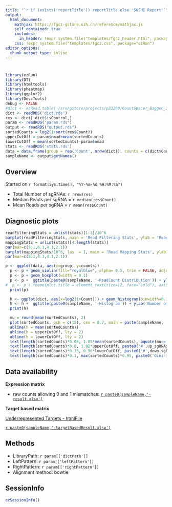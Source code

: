 ```yaml
---
title: "`r if (exists('reportTitle')) reportTitle else 'SUSHI Report'`"
output: 
  html_document:
    mathjax: https://fgcz-gstore.uzh.ch/reference/mathjax.js
    self_contained: true
    includes:
      in_header: !expr system.file("templates/fgcz_header.html", package="ezRun")
    css: !expr system.file("templates/fgcz.css", package="ezRun")
editor_options: 
  chunk_output_type: inline
---
```


# {.tabset}


```r
library(ezRun)
library(DT)
library(htmltools)
library(pheatmap)
library(ggplot2)
library(DescTools)
debug <- FALSE
#dict <- ezRead.table('/srv/gstore/projects/p33200/CountSpacer_Baggen_2021_2024-04-07--14-01-14/QC_Screen/QC_Screen-sgRNA_counts.txt', row.names = #NULL)
dict <- readRDS('dict.rds')
res <- dict[!dict$isControl,]
param <- readRDS('param.rds')
output <- readRDS("output.rds")
sortedCounts = log2(1+sort(res$Count))
upperCutOff = param$nmad+mean(sortedCounts)
lowerCutOff = mean(sortedCounts)-param$nmad
stats <- readRDS('stats.rds')
data = data.frame(group = rep('Count', nrow(dict)), counts = c(dict$Count))
sampleName <- output$getNames()
```

## Overview

Started on `r format(Sys.time(), "%Y-%m-%d %H:%M:%S")`

* Total Number of sgRNAs: `r nrow(res)`
* Median Reads per sgRNA = `r median(res$Count)`
* Mean Reads per sgRNA = `r mean(res$Count)`

## Diagnostic plots

```r
readFilteringStats = unlist(stats)[1:3]/10^6
barplot(readFilteringStats, main = 'Read Filtering Stats', ylab = 'Reads in [M]', col = c('darkblue', 'royalblue', 'lightblue'))
mappingStats = unlist(stats)[4:length(stats)]
par(mar=c(5.1,6.1,4.1,2.1))
barplot(mappingStats/10^6, las  = 1, main = 'Read Mapping Stats', ylab = 'Reads in [M]', col = 'royalblue')
par(mar=c(5.1,4.1,4.1,2.1))
```

```r
p <- ggplot(data, aes(x=group, y=counts))
  p <- p + geom_violin(fill="royalblue", alpha= 0.5, trim = FALSE, adjust = 0.5) 
  p <- p + geom_boxplot(width = 0.1)
  p <- p +  ggtitle(paste0(sampleName, '-ReadCount Distribution')) + ylab('ReadCount per sgRNA')
#  p <- p + theme(plot.title = element_text(size=12, face="bold"), axis.title.x =element_blank(), axis.text.x = element_text(angle=45,hjust=1))
  print(p)
```

```r
  h <- ggplot(dict, aes(x=log2(1+Count))) + geom_histogram(binwidth=0.1)
  h <- h +  ggtitle(paste0(sampleName, '-Histogram')) + ylab('Number of sgRNAs') + xlab('Log2 count per sgRNA')
  print(h)
```
  
```r
  mu = round(mean(sortedCounts), 2)
  plot(sortedCounts, pch = c(15), cex = 0.7, main = paste(sampleName, '- sgCount Overview'), ylab = 'log2(sgRNA Count)', ylim = c(0, max(max(sortedCounts), 1.05*upperCutOff)))
  abline(h = mean(sortedCounts))
  abline(h = upperCutOff, lty = 2)
  abline(h = lowerCutOff, lty = 2)
  text(length(sortedCounts)*0.05, 1.05*mean(sortedCounts), bquote(mu==.(mu)), cex = 0.8)
  text(length(sortedCounts)*0.8, 1.02*upperCutOff, paste0('#',up_sgRNAs, ' (',relUp_sgRNA,'%)' ), cex = 0.8)
  text(length(sortedCounts)*0.15, 0.96*lowerCutOff, paste0('#',down_sgRNAs, ' (',relDown_sgRNA,'%)' ), cex = 0.8)
  text(length(sortedCounts)*0.1, max(sortedCounts)*0.95, paste0('Gini-index=', round(Gini(res$Count),digits=3)), cex = 0.8)
```

## Data availability

**Expression matrix**

* raw counts allowing 0 and 1 mismatches: [`r paste0(sampleName,'-result.xlsx')`](`r paste0(sampleName,'-result.xlsx')`)

**Target based matrix**

[Underrepresented Targets - htmlFile](underrepresentedTargets.html)

[`r paste0(sampleName,'-targetBasedResult.xlsx')`](`r paste0(sampleName,'-targetBasedResult.xlsx')`)


## Methods 

* LibraryPath: `r param[['dictPath']]`
* LeftPattern: `r param[['leftPattern']]`
* RightPattern: `r param[['rightPattern']]`
* Alignment method: bowtie

## SessionInfo
```r
ezSessionInfo()
```
